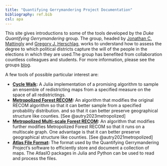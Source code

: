 ```yaml
---
title: "Quantifying Gerrymandering Project Documentation"
bibliography: ref.bib
csl: apa
---
```


This site gives introductions to some of the tools developed by the *Duke Quantifying Gerrymandering* group. The group, headed by [Jonathan C. Mattingly](https://sites.math.duke.edu/~jonm/) and [Gregory J. Herschlag](https://scholars.duke.edu/person/gjh), works to understand how to assess the degree to which political districts capture the will of the people in the elections in which they are used.The group has benefited from collaboration countless colleagues and students. For more information, please see the groups [blog](https://sites.duke.edu/quantifyinggerrymandering/).

A few tools of possible particular interest are:

- **[Cycle Walk](cycleWalk.qmd):** A Julia implementation of a promising algorithm to sample an ensemble of redistricting maps from a specified measure on the space of all redistrictings.
- **[Metropolized Forest RECOM](forest_recom.qmd):** An algorithm that modifies the original RECOM algorithm so that it can better sample from a specified probability distribution. and so that it can better preserve geographical structure like counties. [See @autry2023metropolized]
- **[Metropolized Multi-scale Forest RECOM](forest_recom.qmd):** An algorithm that modifies further modifies  Metropolized Forest RECOM so that it runs on a multiscale graph. One advantage is that it can better preserve geographical structure like counties. [See @autry2021metropolized]
- **[Atlas File Format](atlasIO.qmd):** The format used by the Quantifying Gerrymandering Project's software to efficiently store and document a collection of maps. The AtlasIO packages in Julia and Python can be used to read and process the files. 



